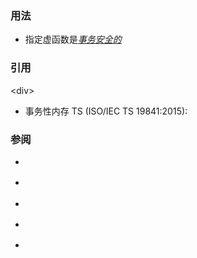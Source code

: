 {{cpp/keyword/title|{{tt|transaction_safe_dynamic}} {{mark since tm ts}}}}
{{cpp/keyword/navbar}}

===用法===
* 指定虚函数是[[cpp/language/transactional_memory#事务安全的函数|''事务安全的'']] {{mark since tm ts}}

===引用===
&lt;div&gt;
* 事务性内存 TS (ISO/IEC TS 19841:2015): 
{{ref std|section=8.3.5|title=Functions|id=dcl.fct|p=16}}
{{ref std|section=8.4.4|title=Transaction-safe function definitions|id=dcl.fct.def.tx}}
{{ref std end}}

===参阅===
* {{rlpt|atomic_cancel}} {{mark since tm ts}}
* {{rlpt|atomic_commit}} {{mark since tm ts}}
* {{rlpt|atomic_noexcept}} {{mark since tm ts}}
* {{rlpt|synchronized}} {{mark since tm ts}}
* {{rlpt|transaction_safe}} {{mark since tm ts}}
